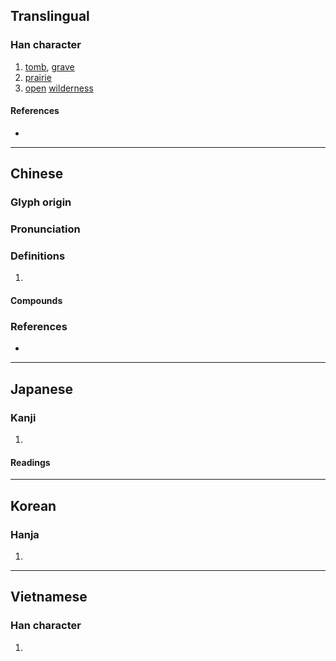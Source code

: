 {{also|圹}}
{{character info/new}}
==Translingual==

===Han character===
{{Han char|rn=32|rad=土|as=15|sn=18|four=40186|canj=GITC|ids=⿰土廣}}

# [[tomb]], [[grave]]
# [[prairie]]
# [[open]] [[wilderness]]

====References====
* {{Han ref|kx=0241.250|dkj=05576|dj=0481.170|hdz=10497.060|uh=58D9|ud=22745|bh=C252|bd=49746}}

----

==Chinese==
{{zh-forms|s=圹}}

===Glyph origin===
{{Han etym}}

===Pronunciation===
{{zh-pron
|m=kuàng
|c=kwong3,kong3
|mc=y
|oc=y
|cat=
}}

===Definitions===
{{zh-hanzi}}

# {{rfdef|zh}}

====Compounds====
{{zh-der|壙僚|壙遠|壙久|壙壙|壙埌|生壙}}

===References===
* {{R:yue:mfccd}}

----

==Japanese==

===Kanji===
{{ja-kanji|grade=|rs=土15}}

# {{rfdef|ja|sort=土15}}

====Readings====
{{ja-readings
|goon=こう<くわう
|kanon=こう<くわう
|kun=あな-
}}

----

==Korean==

===Hanja===
{{ko-hanja|hangeul=광|rv=gwang|mr=kwang}}

# {{rfdef|ko|sort=土15}}

----

==Vietnamese==

===Han character===
{{vi-hantu|[[khoảng]]|rs=土15}}

# {{rfdef|vi|sort=土15}}